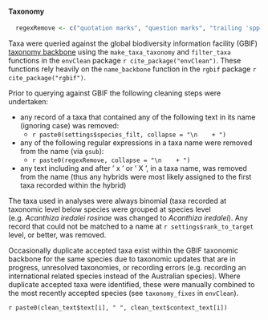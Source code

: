 #### Taxonomy {#taxonomy}

```r

  regexRemove <- c("quotation marks", "question marks", "trailing 'spp.' or 'sp.'", "leading space", "trailing space")

```

Taxa were queried against the global biodiversity information facility (GBIF) [taxonomy backbone](https://www.gbif.org/dataset/d7dddbf4-2cf0-4f39-9b2a-bb099caae36c) using the `make_taxa_taxonomy` and `filter_taxa` functions in the `envClean` package `r cite_package("envClean")`. These functions rely heavily on the `name_backbone` function in the `rgbif` package `r cite_package("rgbif")`.

Prior to querying against GBIF the following cleaning steps were undertaken:

-   any record of a taxa that contained any of the following text in its name (ignoring case) was removed:
    -   `r paste0(settings$species_filt, collapse = "\n    + ")`
-   any of the following regular expressions in a taxa name were removed from the name (via `gsub`):
    -   `r paste0(regexRemove, collapse = "\n    + ")`
-   any text including and after ' x ' or ' X ', in a taxa name, was removed from the name (thus any hybrids were most likely assigned to the first taxa recorded within the hybrid)

The taxa used in analyses were always binomial (taxa recorded at taxonomic level below species were grouped at species level (e.g. *Acanthiza iredalei rosinae* was changed to *Acanthiza iredalei*). Any record that could not be matched to a name at `r settings$rank_to_target` level, or better, was removed. 

Occasionally duplicate accepted taxa exist within the GBIF taxonomic backbone for the same species due to taxonomic updates that are in progress, unresolved taxonomies, or recording errors (e.g. recording an international related species instead of the Australian species). Where duplicate accepted taxa were identified, these were manually combined to the most recently accepted species (see `taxonomy_fixes` in `envClean`).

`r paste0(clean_text$text[i], " ", clean_text$context_text[i])`

```r



```





